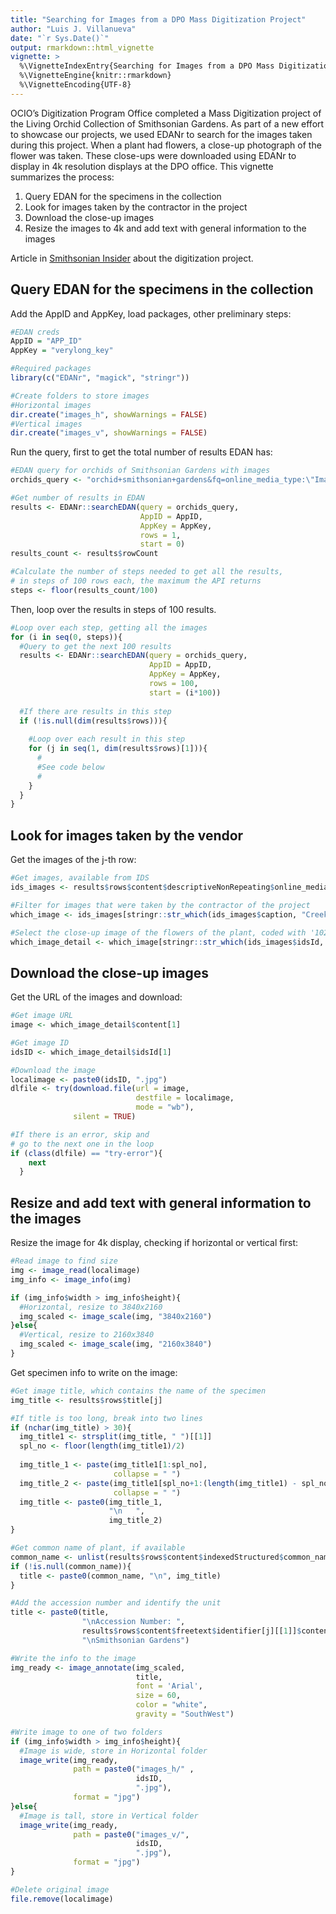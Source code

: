 ```yaml
---
title: "Searching for Images from a DPO Mass Digitization Project"
author: "Luis J. Villanueva"
date: "`r Sys.Date()`"
output: rmarkdown::html_vignette
vignette: >
  %\VignetteIndexEntry{Searching for Images from a DPO Mass Digitization Project}
  %\VignetteEngine{knitr::rmarkdown}
  %\VignetteEncoding{UTF-8}
---
```


OCIO's Digitization Program Office completed a Mass Digitization project of the Living Orchid Collection of Smithsonian Gardens. As part of a new effort to showcase our projects, we used EDANr to search for the images taken during this project. When a plant had flowers, a close-up photograph of the flower was taken. These close-ups were downloaded using EDANr to display in 4k resolution displays at the DPO office. This vignette summarizes the process:

1. Query EDAN for the specimens in the collection
1. Look for images taken by the contractor in the project
1. Download the close-up images
1. Resize the images to 4k and add text with general information to the images

Article in [Smithsonian Insider](https://insider.si.edu/2018/08/see-thousands-of-orchids-in-incredible-detail-in-the-smithsonians-newly-digitized-collection/) about the digitization project. 

## Query EDAN for the specimens in the collection

Add the AppID and AppKey, load packages, other preliminary steps:

```r
#EDAN creds
AppID = "APP_ID"
AppKey = "verylong_key"

#Required packages
library(c("EDANr", "magick", "stringr"))

#Create folders to store images
#Horizontal images
dir.create("images_h", showWarnings = FALSE)
#Vertical images
dir.create("images_v", showWarnings = FALSE)
```

Run the query, first to get the total number of results EDAN has:

```r
#EDAN query for orchids of Smithsonian Gardens with images
orchids_query <- "orchid+smithsonian+gardens&fq=online_media_type:\"Images\""

#Get number of results in EDAN
results <- EDANr::searchEDAN(query = orchids_query, 
                             AppID = AppID, 
                             AppKey = AppKey, 
                             rows = 1, 
                             start = 0)
results_count <- results$rowCount

#Calculate the number of steps needed to get all the results,
# in steps of 100 rows each, the maximum the API returns
steps <- floor(results_count/100)
```

Then, loop over the results in steps of 100 results. 

```r
#Loop over each step, getting all the images
for (i in seq(0, steps)){
  #Query to get the next 100 results
  results <- EDANr::searchEDAN(query = orchids_query, 
                               AppID = AppID, 
                               AppKey = AppKey, 
                               rows = 100, 
                               start = (i*100))
  
  #If there are results in this step
  if (!is.null(dim(results$rows))){
    
    #Loop over each result in this step
    for (j in seq(1, dim(results$rows)[1])){
      #
      #See code below
      #
    }
  }
}
```

## Look for images taken by the vendor

Get the images of the j-th row:

```r
#Get images, available from IDS
ids_images <- results$rows$content$descriptiveNonRepeating$online_media$media[j][[1]]

#Filter for images that were taken by the contractor of the project
which_image <- ids_images[stringr::str_which(ids_images$caption, "Creekside Digital"),]

#Select the close-up image of the flowers of the plant, coded with '102' in the filename
which_image_detail <- which_image[stringr::str_which(ids_images$idsId, "102"),]
```

## Download the close-up images

Get the URL of the images and download:

```r
#Get image URL
image <- which_image_detail$content[1]

#Get image ID
idsID <- which_image_detail$idsId[1]

#Download the image
localimage <- paste0(idsID, ".jpg")
dlfile <- try(download.file(url = image, 
                            destfile = localimage, 
                            mode = "wb"), 
              silent = TRUE)

#If there is an error, skip and
# go to the next one in the loop
if (class(dlfile) == "try-error"){
    next
  }
```

## Resize and add text with general information to the images

Resize the image for 4k display, checking if horizontal or vertical first:

```r
#Read image to find size
img <- image_read(localimage)
img_info <- image_info(img)

if (img_info$width > img_info$height){
  #Horizontal, resize to 3840x2160
  img_scaled <- image_scale(img, "3840x2160")
}else{
  #Vertical, resize to 2160x3840
  img_scaled <- image_scale(img, "2160x3840")
}
```

Get specimen info to write on the image:

```r
#Get image title, which contains the name of the specimen
img_title <- results$rows$title[j]

#If title is too long, break into two lines
if (nchar(img_title) > 30){
  img_title1 <- strsplit(img_title, " ")[[1]]
  spl_no <- floor(length(img_title1)/2)
  
  img_title_1 <- paste(img_title1[1:spl_no], 
                       collapse = " ")
  img_title_2 <- paste(img_title1[spl_no+1:(length(img_title1) - spl_no)], 
                       collapse = " ")
  img_title <- paste0(img_title_1, 
                      "\n   ", 
                      img_title_2)
}

#Get common name of plant, if available
common_name <- unlist(results$rows$content$indexedStructured$common_name[j])[[1]]
if (!is.null(common_name)){
  title <- paste0(common_name, "\n", img_title)
}

#Add the accession number and identify the unit
title <- paste0(title, 
                "\nAccession Number: ", 
                results$rows$content$freetext$identifier[j][[1]]$content, 
                "\nSmithsonian Gardens")

#Write the info to the image
img_ready <- image_annotate(img_scaled, 
                            title, 
                            font = 'Arial', 
                            size = 60, 
                            color = "white", 
                            gravity = "SouthWest")

#Write image to one of two folders
if (img_info$width > img_info$height){
  #Image is wide, store in Horizontal folder
  image_write(img_ready, 
              path = paste0("images_h/" , 
                            idsID, 
                            ".jpg"), 
              format = "jpg")
}else{
  #Image is tall, store in Vertical folder
  image_write(img_ready, 
              path = paste0("images_v/",
                            idsID, 
                            ".jpg"), 
              format = "jpg")
}

#Delete original image
file.remove(localimage)
```
